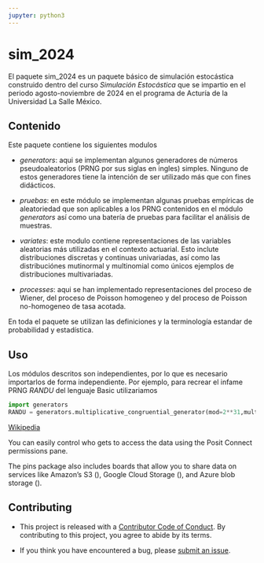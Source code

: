 ```yaml
---
jupyter: python3
---
```


# sim_2024 <a href="https://github.com/DRHHugo/Simulacion-2024-II/"></a>

El paquete sim_2024 es un paquete básico de simulación estocástica construido dentro del curso *Simulación Estocástica* que se impartio en el periodo agosto-noviembre de 2024 en el programa de Acturía de la Universidad La Salle México.

## Contenido

Este paquete contiene los siguientes modulos

- *generators*: aqui se implementan algunos generadores de números pseudoaleatorios (PRNG por sus siglas en ingles) simples. Ninguno de estos generadores tiene la intención de ser utilizado más que con fines didácticos.

- *pruebas*: en este módulo se implementan algunas pruebas empíricas de aleatoriedad que son aplicables a los PRNG contenidos en el módulo *generators* así como una batería de pruebas para facilitar el análisis de muestras.

- *variates*: este modulo contiene representaciones de las variables aleatorias más utilizadas en el contexto actuarial. Esto inclute distribuciones discretas y continuas univariadas, así como las distribuciónes mutinormal y multinomial como únicos ejemplos de distribuciones multivariadas.

- *processes*: aqui se han implementado representaciones del proceso de Wiener, del proceso de Poisson homogeneo y del proceso de Poisson no-homogeneo de tasa acotada.

En toda el paquete se utilizan las definiciones y la terminología estandar de probabilidad y estadística.

## Uso

Los módulos descritos son independientes, por lo que es necesario importarlos de forma independiente. Por ejemplo, para recrear el infame PRNG *RANDU* del lenguaje Basic utilizariamos 

```python
import generators
RANDU = generators.multiplicative_congruential_generator(mod=2**31,mult=65539,seed=14501)
```

 [Wikipedia](https://es.wikipedia.org/)

You can easily control who gets to access the data using the Posit
Connect permissions pane.

The pins package also includes boards that allow you to share data on
services like Amazon’s S3 ([](`~pins.board_s3`)), Google Cloud Storage ([](`~pins.board_gcs`)),
and Azure blob storage ([](`~pins.board_azure`)).

## Contributing

- This project is released with a [Contributor Code of Conduct](https://www.contributor-covenant.org/version/2/1/CODE_OF_CONDUCT.html). By contributing to this project, you agree to abide by its terms.

- If you think you have encountered a bug, please [submit an issue](https://github.com/rstudio/pins-python/issues).